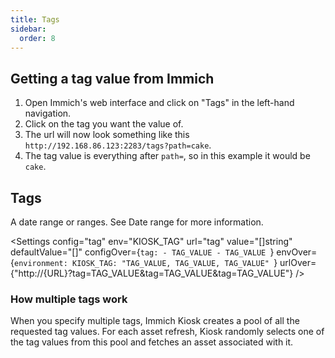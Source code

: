 ```yaml
---
title: Tags
sidebar:
  order: 8
---
```



## Getting a tag value from Immich
1. Open Immich's web interface and click on "Tags" in the left-hand navigation.
2. Click on the tag you want the value of.
3. The url will now look something like this `http://192.168.86.123:2283/tags?path=cake`.
4. The tag value is everything after `path=`, so in this example it would be `cake`.

## Tags

A date range or ranges. See Date range for more information.

<Settings
    config="tag"
    env="KIOSK_TAG"
    url="tag"
    value="[]string"
    defaultValue="[]"
    configOver={`tag:
    - TAG_VALUE
    - TAG_VALUE
    `}
    envOver={`environment:
    KIOSK_TAG: "TAG_VALUE, TAG_VALUE, TAG_VALUE"
    `}
    urlOver={"http://{URL}?tag=TAG_VALUE&tag=TAG_VALUE&tag=TAG_VALUE"}
/>

### How multiple tags work
When you specify multiple tags, Immich Kiosk creates a pool of all the requested tag values.
For each asset refresh, Kiosk randomly selects one of the tag values from this pool and fetches an asset associated with it.
